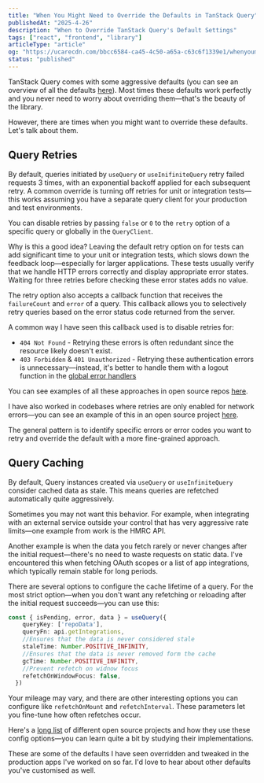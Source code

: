 ```yaml
---
title: "When You Might Need to Override the Defaults in TanStack Query"
publishedAt: "2025-4-26"
description: "When to Override TanStack Query's Default Settings"
tags: ["react", "frontend", "library"]
articleType: "article"
og: "https://ucarecdn.com/bbcc6584-ca45-4c50-a65a-c63c6f1339e1/whenyoumightneedtooverridethedefaultsintanstackquery.png"
status: "published"
---
```


TanStack Query comes with some aggressive defaults (you can see an overview of all the defaults [here](https://tanstack.com/query/latest/docs/framework/react/guides/important-defaults)). Most times these defaults work perfectly and you never need to worry about overriding them—that's the beauty of the library. 

However, there are times when you might want to override these defaults. Let's talk about them.

## Query Retries

By default, queries initiated by `useQuery` or `useInifiniteQuery` retry failed requests 3 times, with an exponential backoff applied for each subsequent retry. A common override is turning off retries for unit or integration tests—this works assuming you have a separate query client for your production and test environments.

You can disable retries by passing `false` or `0` to the `retry` option of a specific query or globally in the `QueryClient`.

Why is this a good idea? Leaving the default retry option on for tests can add significant time to your unit or integration tests, which slows down the feedback loop—especially for larger applications. These tests usually verify that we handle HTTP errors correctly and display appropriate error states. Waiting for three retries before checking these error states adds no value.

The retry option also accepts a callback function that receives the `failureCount` and `error` of a query. This callback allows you to selectively retry queries based on the error status code returned from the server.

A common way I have seen this callback used is to disable retries for:
- `404 Not Found` - Retrying these errors is often redundant since the resource likely doesn't exist.
- `403 Forbidden` & `401 Unauthorized` - Retrying these authentication errors is unnecessary—instead, it's better to handle them with a logout function in the [global error handlers](https://tkdodo.eu/blog/react-query-error-handling#the-global-callbacks)

You can see examples of all these approaches in open source repos [here](https://grep.app/search?q=retry:+\(failureCount\)).

I have also worked in codebases where retries are only enabled for network errors—you can see an example of this in an open source project [here](https://github.com/ohcnetwork/care_fe/blob/develop/src/App.tsx).

The general pattern is to identify specific errors or error codes you want to retry and override the default with a more fine-grained approach.

## Query Caching

By default, Query instances created via `useQuery` or `useInfiniteQuery` consider cached data as stale. This means queries are refetched automatically quite aggressively. 

Sometimes you may not want this behavior. For example, when integrating with an external service outside your control that has very aggressive rate limits—one example from work is the HMRC API.

Another example is when the data you fetch rarely or never changes after the initial request—there's no need to waste requests on static data. I've encountered this when fetching OAuth scopes or a list of app integrations, which typically remain stable for long periods.

There are several options to configure the cache lifetime of a query. For the most strict option—when you don't want any refetching or reloading after the initial request succeeds—you can use this:

```ts
const { isPending, error, data } = useQuery({
    queryKey: ['repoData'],
    queryFn: api.getIntegrations,
    //Ensures that the data is never considered stale
    staleTime: Number.POSITIVE_INFINITY,
    //Ensures that the data is never removed form the cache
    gcTime: Number.POSITIVE_INFINITY, 
    //Prevent refetch on widnow focus
    refetchOnWindowFocus: false,
  })
```

Your mileage may vary, and there are other interesting options you can configure like `refetchOnMount` and `refetchInterval`. These parameters let you fine-tune how often refetches occur.

Here's a [long list](https://grep.app/search?q=staleTime:) of different open source projects and how they use these config options—you can learn quite a bit by studying their implementations.

These are some of the defaults I have seen overridden and tweaked in the production apps I've worked on so far. I'd love to hear about other defaults you've customised as well.